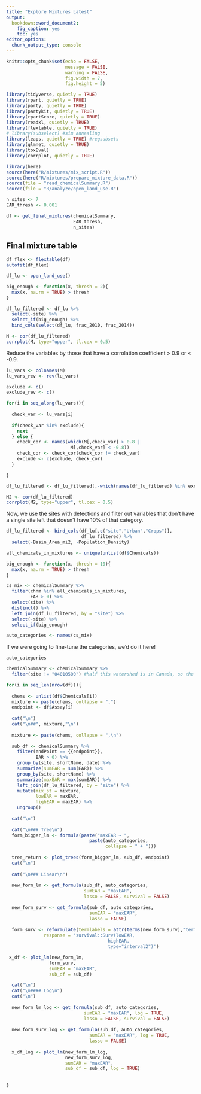 ```yaml
---
title: "Explore Mixtures Latest"
output: 
  bookdown::word_document2:
    fig_caption: yes
    toc: yes
editor_options: 
  chunk_output_type: console
---
```


```r
knitr::opts_chunk$set(echo = FALSE,
                      message = FALSE,
                      warning = FALSE,
                      fig.width = 7,
                      fig.height = 5)

library(tidyverse, quietly = TRUE)
library(rpart, quietly = TRUE)
library(party, quietly = TRUE)
library(partykit, quietly = TRUE)
library(rpartScore, quietly = TRUE)
library(readxl, quietly = TRUE)
library(flextable, quietly = TRUE)
# library(subselect) #sim annealing
library(leaps, quietly = TRUE) #regsubsets
library(glmnet, quietly = TRUE)
library(toxEval)
library(corrplot, quietly = TRUE)

library(here)
source(here("R/mixtures/mix_script.R"))
source(here("R/mixtures/prepare_mixture_data.R"))
source(file = "read_chemicalSummary.R")
source(file = "R/analyze/open_land_use.R")

n_sites <- 7
EAR_thresh <- 0.001

df <- get_final_mixtures(chemicalSummary,
                         EAR_thresh,
                         n_sites)

```

## Final mixture table

```r
df_flex <- flextable(df)
autofit(df_flex)

```


```r
df_lu <- open_land_use()

```

```r

big_enough <- function(x, thresh = 2){
  max(x, na.rm = TRUE) > thresh
}

df_lu_filtered <- df_lu %>% 
  select(-site) %>% 
  select_if(big_enough) %>% 
  bind_cols(select(df_lu, frac_2010, frac_2014))

M <- cor(df_lu_filtered)
corrplot(M, type="upper", tl.cex = 0.5)
```

Reduce the variables by those that have a corrolation coefficient > 0.9 or < -0.9.

```r
lu_vars <- colnames(M)
lu_vars_rev <- rev(lu_vars)

exclude <- c()
exclude_rev <- c()

for(i in seq_along(lu_vars)){
  
  check_var <- lu_vars[i]
  
  if(check_var %in% exclude){
    next
  } else {
    check_cor <- names(which(M[,check_var] > 0.8 | 
                        M[,check_var] < -0.8))
    check_cor <- check_cor[check_cor != check_var]
    exclude <- c(exclude, check_cor)
  }

}

df_lu_filtered <- df_lu_filtered[,-which(names(df_lu_filtered) %in% exclude)]

M2 <- cor(df_lu_filtered)
corrplot(M2, type="upper", tl.cex = 0.5)
```

Now, we use the sites with detections and filter out variables that don't have a single site left that doesn't have 10% of that category.

```r

df_lu_filtered <- bind_cols(df_lu[,c("site","Urban","Crops")],
                            df_lu_filtered) %>% 
  select(-Basin_Area_mi2, -Population_Density)

all_chemicals_in_mixtures <- unique(unlist(df$Chemicals))

big_enough <- function(x, thresh = 10){
  max(x, na.rm = TRUE) > thresh
}

cs_mix <- chemicalSummary %>% 
  filter(chnm %in% all_chemicals_in_mixtures,
         EAR > 0) %>% 
  select(site) %>% 
  distinct() %>% 
  left_join(df_lu_filtered, by = "site") %>% 
  select(-site) %>% 
  select_if(big_enough)

auto_categories <- names(cs_mix)

```

If we were going to fine-tune the categories, we'd do it here!

```r
auto_categories
```

```r

chemicalSummary <- chemicalSummary %>% 
  filter(site != "04010500") #half this watershed is in Canada, so the landuse stuff is/could be way off

for(i in seq_len(nrow(df))){
  
  chems <- unlist(df$Chemicals[i])
  mixture <- paste(chems, collapse = ",")
  endpoint <- df$Assay[i] 
  
  cat("\n")
  cat("\n##", mixture,"\n")
  
  mixture <- paste(chems, collapse = ",\n")
  
  sub_df <- chemicalSummary %>% 
    filter(endPoint == {{endpoint}},
           EAR > 0) %>% 
    group_by(site, shortName, date) %>% 
    summarize(sumEAR = sum(EAR)) %>% 
    group_by(site, shortName) %>% 
    summarize(maxEAR = max(sumEAR)) %>% 
    left_join(df_lu_filtered, by = "site") %>% 
    mutate(mix_st = mixture,
           lowEAR = maxEAR,
           highEAR = maxEAR) %>% 
    ungroup()
  
  cat("\n")
  
  cat("\n### Tree\n")
  form_bigger_lm <- formula(paste("maxEAR ~ ",
                               paste(auto_categories,
                                     collapse = " + ")))
  
  tree_return <- plot_trees(form_bigger_lm, sub_df, endpoint)
  cat("\n")
  
  cat("\n### Linear\n")
  
  new_form_lm <- get_formula(sub_df, auto_categories, 
                             sumEAR = "maxEAR",
                             lasso = FALSE, survival = FALSE)
  
  new_form_surv <- get_formula(sub_df, auto_categories, 
                               sumEAR = "maxEAR",
                               lasso = FALSE)
  
  form_surv <- reformulate(termlabels = attr(terms(new_form_surv),"term.labels"),
              response = 'survival::Surv(lowEAR,
                                      highEAR,
                                      type="interval2")')

 x_df <- plot_lm(new_form_lm, 
                form_surv, 
                sumEAR = "maxEAR",
                sub_df = sub_df)
  
  cat("\n")
  cat("\n#### Log\n")
  cat("\n")
  
  new_form_lm_log <- get_formula(sub_df, auto_categories, 
                             sumEAR = "maxEAR", log = TRUE,
                             lasso = FALSE, survival = FALSE)
  
  new_form_surv_log <- get_formula(sub_df, auto_categories, 
                               sumEAR = "maxEAR", log = TRUE,
                               lasso = FALSE)
  
  x_df_log <- plot_lm(new_form_lm_log, 
                      new_form_surv_log, 
                      sumEAR = "maxEAR",
                      sub_df = sub_df, log = TRUE)
  
  
}


```


